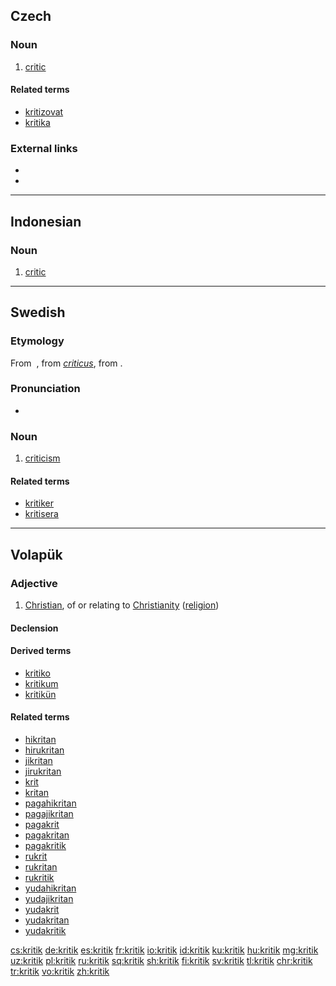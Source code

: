 {{also|Kritik}}
==Czech==

===Noun===
{{cs-noun|g=m}}

# [[critic]]

====Related terms====
* [[kritizovat]]
* [[kritika]] {{g|f}}

===External links===
* {{R:PSJC}}
* {{R:SSJC}}

----

==Indonesian==

===Noun===
{{id-noun}}

# [[critic]]

----

==Swedish==

===Etymology===
From {{etyl|fr|sv}} {{m|fr|critique}}, from {{etyl|la|sv}} ''[[criticus]]'', from {{etyl|grc|sv}} {{m|grc|κριτικός}}.

===Pronunciation===
* {{audio|Sv-kritik.ogg|Audio|lang=sv}}

===Noun===
{{sv-noun|c|-}}

# [[criticism]]

====Related terms====
* [[kritiker]]
* [[kritisera]]

----

==Volapük==

===Adjective===
{{head|vo|adjective}}

# [[Christian]], of or relating to [[Christianity]] ([[religion]])

====Declension====
{{vo-decl-adj}}

====Derived terms====
* [[kritiko]]
* [[kritikum]]
* [[kritikün]]

====Related terms====
* [[hikritan]]
* [[hirukritan]]
* [[jikritan]]
* [[jirukritan]]
* [[krit]]
* [[kritan]]
* [[pagahikritan]]
* [[pagajikritan]]
* [[pagakrit]]
* [[pagakritan]]
* [[pagakritik]]
* [[rukrit]]
* [[rukritan]]
* [[rukritik]]
* [[yudahikritan]]
* [[yudajikritan]]
* [[yudakrit]]
* [[yudakritan]]
* [[yudakritik]]

[[cs:kritik]]
[[de:kritik]]
[[es:kritik]]
[[fr:kritik]]
[[io:kritik]]
[[id:kritik]]
[[ku:kritik]]
[[hu:kritik]]
[[mg:kritik]]
[[uz:kritik]]
[[pl:kritik]]
[[ru:kritik]]
[[sq:kritik]]
[[sh:kritik]]
[[fi:kritik]]
[[sv:kritik]]
[[tl:kritik]]
[[chr:kritik]]
[[tr:kritik]]
[[vo:kritik]]
[[zh:kritik]]